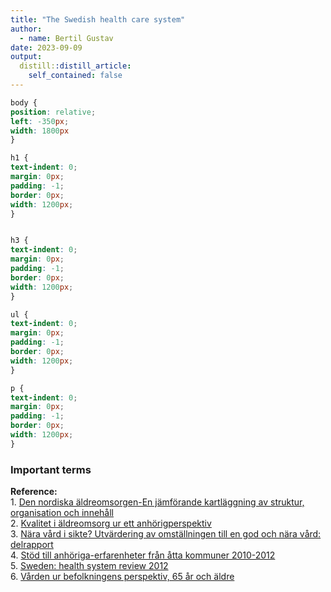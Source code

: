 ```yaml
---
title: "The Swedish health care system"
author:
  - name: Bertil Gustav
date: 2023-09-09
output:
  distill::distill_article:
    self_contained: false
---
```



```css
body {
position: relative;
left: -350px;
width: 1800px
}

h1 {
text-indent: 0;
margin: 0px;
padding: -1;
border: 0px;
width: 1200px;
}


h3 {
text-indent: 0;
margin: 0px;
padding: -1;
border: 0px;
width: 1200px;
}

ul {
text-indent: 0;
margin: 0px;
padding: -1;
border: 0px;
width: 1200px;
}

p {
text-indent: 0;
margin: 0px;
padding: -1;
border: 0px;
width: 1200px;
}
```


### **Important terms**







**Reference:**<br>
1. [Den nordiska äldreomsorgen-En jämförande kartläggning av struktur, organisation och innehåll](vardanalys.se/rapporter/den-nordiska-aldreomsorgen)<br>
2. [Kvalitet i äldreomsorg ur ett anhörigperspektiv](https://anhoriga.se/globalassets/media/dokument/publicerat/rapporter/kortversion_kvalitet-2017-ny.pdf)<br>
3. [Nära vård i sikte? Utvärdering av omställningen till en god och nära vård: delrapport](https://www.vardanalys.se/rapporter/nara-vard-i-sikte/)<br>
4. [Stöd till anhöriga-erfarenheter från åtta kommuner 2010-2012](https://anhoriga.se/globalassets/media/dokument/publicerat/rapporter/stod-till-anhoriga--atta-kommuner.pdf)<br>
5. [Sweden: health system review 2012](https://eurohealthobservatory.who.int/publications/i/sweden-health-system-review-2012)<br>
6. [Vården ur befolkningens perspektiv, 65 år och äldre](https://www.vardanalys.se/rapporter/ihp-2021/)<br>


